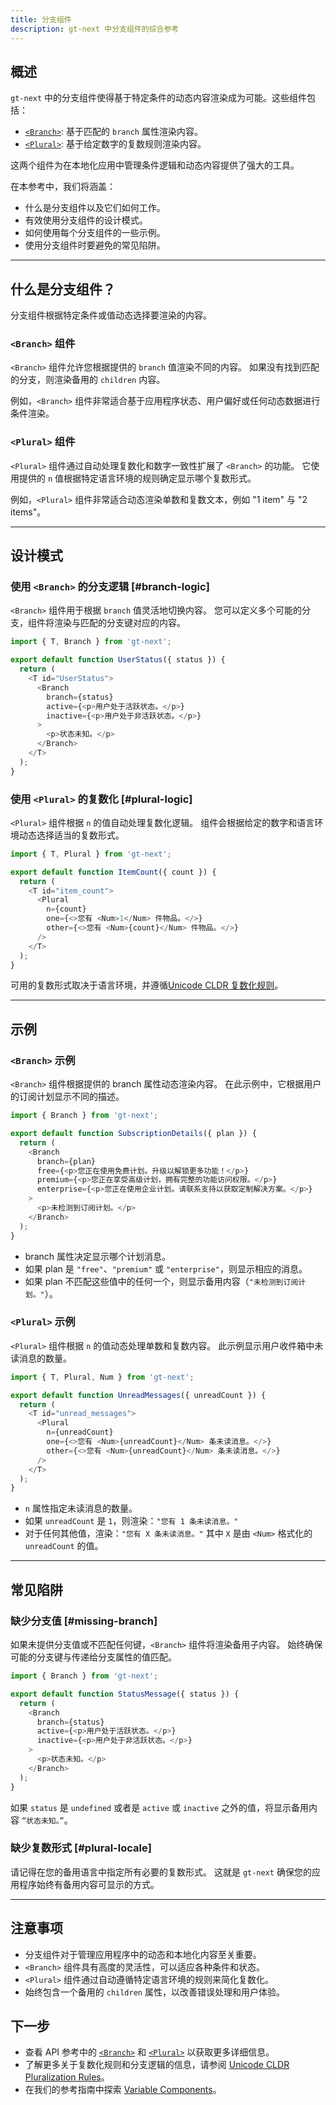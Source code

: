 ```yaml
---
title: 分支组件
description: gt-next 中分支组件的综合参考
---
```


## 概述

`gt-next` 中的分支组件使得基于特定条件的动态内容渲染成为可能。这些组件包括：

- [`<Branch>`](/docs/next/api/components/branch): 基于匹配的 `branch` 属性渲染内容。
- [`<Plural>`](/docs/next/api/components/plural): 基于给定数字的复数规则渲染内容。

这两个组件为在本地化应用中管理条件逻辑和动态内容提供了强大的工具。

在本参考中，我们将涵盖：
- 什么是分支组件以及它们如何工作。
- 有效使用分支组件的设计模式。
- 如何使用每个分支组件的一些示例。
- 使用分支组件时要避免的常见陷阱。

---

## 什么是分支组件？

分支组件根据特定条件或值动态选择要渲染的内容。

### `<Branch>` 组件
`<Branch>` 组件允许您根据提供的 `branch` 值渲染不同的内容。
如果没有找到匹配的分支，则渲染备用的 `children` 内容。

例如，`<Branch>` 组件非常适合基于应用程序状态、用户偏好或任何动态数据进行条件渲染。

### `<Plural>` 组件
`<Plural>` 组件通过自动处理复数化和数字一致性扩展了 `<Branch>` 的功能。
它使用提供的 `n` 值根据特定语言环境的规则确定显示哪个复数形式。

例如，`<Plural>` 组件非常适合动态渲染单数和复数文本，例如 "1 item" 与 "2 items"。

---

## 设计模式

### 使用 `<Branch>` 的分支逻辑 [#branch-logic]

`<Branch>` 组件用于根据 `branch` 值灵活地切换内容。
您可以定义多个可能的分支，组件将渲染与匹配的分支键对应的内容。

```javascript copy
import { T, Branch } from 'gt-next';

export default function UserStatus({ status }) {
  return (
    <T id="UserStatus">
      <Branch
        branch={status}
        active={<p>用户处于活跃状态。</p>}
        inactive={<p>用户处于非活跃状态。</p>}
      >
        <p>状态未知。</p>
      </Branch>
    </T>
  );
}
```
### 使用 `<Plural>` 的复数化 [#plural-logic]

`<Plural>` 组件根据 `n` 的值自动处理复数化逻辑。
组件会根据给定的数字和语言环境动态选择适当的复数形式。

```javascript copy
import { T, Plural } from 'gt-next';

export default function ItemCount({ count }) {
  return (
    <T id="item_count">
      <Plural
        n={count}
        one={<>您有 <Num>1</Num> 件物品。</>}
        other={<>您有 <Num>{count}</Num> 件物品。</>}
      />
    </T>
  );
}
```

可用的复数形式取决于语言环境，并遵循[Unicode CLDR 复数化规则](https://cldr.unicode.org/index/cldr-spec/plural-rules)。

---

## 示例

### `<Branch>` 示例

`<Branch>` 组件根据提供的 branch 属性动态渲染内容。
在此示例中，它根据用户的订阅计划显示不同的描述。
```javascript copy
import { Branch } from 'gt-next';

export default function SubscriptionDetails({ plan }) {
  return (
    <Branch
      branch={plan}
      free={<p>您正在使用免费计划。升级以解锁更多功能！</p>}
      premium={<p>您正在享受高级计划，拥有完整的功能访问权限。</p>}
      enterprise={<p>您正在使用企业计划。请联系支持以获取定制解决方案。</p>}
    >
      <p>未检测到订阅计划。</p>
    </Branch>
  );
}
```

 * branch 属性决定显示哪个计划消息。
 * 如果 plan 是 `"free"`、`"premium"` 或 `"enterprise"`，则显示相应的消息。
 * 如果 plan 不匹配这些值中的任何一个，则显示备用内容（`"未检测到订阅计划。"`）。


### `<Plural>` 示例

`<Plural>` 组件根据 `n` 的值动态处理单数和复数内容。
此示例显示用户收件箱中未读消息的数量。

```javascript copy
import { T, Plural, Num } from 'gt-next';

export default function UnreadMessages({ unreadCount }) {
  return (
    <T id="unread_messages">
      <Plural
        n={unreadCount}
        one={<>您有 <Num>{unreadCount}</Num> 条未读消息。</>}
        other={<>您有 <Num>{unreadCount}</Num> 条未读消息。</>}
      />
    </T>
  );
}
```
 * `n` 属性指定未读消息的数量。
 * 如果 `unreadCount` 是 `1`，则渲染：`"您有 1 条未读消息。"`
 * 对于任何其他值，渲染：`"您有 X 条未读消息。"` 其中 `X` 是由 `<Num>` 格式化的 `unreadCount` 的值。

---

## 常见陷阱

### 缺少分支值 [#missing-branch]

如果未提供分支值或不匹配任何键，`<Branch>` 组件将渲染备用子内容。
始终确保可能的分支键与传递给分支属性的值匹配。

```javascript copy
import { Branch } from 'gt-next';

export default function StatusMessage({ status }) {
  return (
    <Branch
      branch={status}
      active={<p>用户处于活跃状态。</p>}
      inactive={<p>用户处于非活跃状态。</p>}
    >
      <p>状态未知。</p>
    </Branch>
  );
}
```
如果 `status` 是 `undefined` 或者是 `active` 或 `inactive` 之外的值，将显示备用内容 `“状态未知。”`。


### 缺少复数形式 [#plural-locale]

请记得在您的备用语言中指定所有必要的复数形式。
这就是 `gt-next` 确保您的应用程序始终有备用内容可显示的方式。

---

## 注意事项
 * 分支组件对于管理应用程序中的动态和本地化内容至关重要。
 * `<Branch>` 组件具有高度的灵活性，可以适应各种条件和状态。
 * `<Plural>` 组件通过自动遵循特定语言环境的规则来简化复数化。
 * 始终包含一个备用的 `children` 属性，以改善错误处理和用户体验。

## 下一步
 * 查看 API 参考中的 [`<Branch>`](/docs/next/api/components/branch) 和 [`<Plural>`](/docs/next/api/components/plural) 以获取更多详细信息。
 * 了解更多关于复数化规则和分支逻辑的信息，请参阅 [Unicode CLDR Pluralization Rules](https://cldr.unicode.org/index/cldr-spec/plural-rules)。
 * 在我们的参考指南中探索 [Variable Components](/docs/next/reference/using-variable-components)。